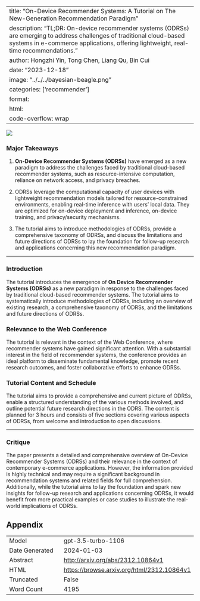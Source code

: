 
---
title: "On-Device Recommender Systems: A Tutorial on The New-Generation Recommendation Paradigm"
description: "TL;DR: On-device recommender systems (ODRSs) are emerging to address challenges of traditional cloud-based systems in e-commerce applications, offering lightweight, real-time recommendations."
author: Hongzhi Yin, Tong Chen, Liang Qu, Bin Cui
date: "2023-12-18"
image: "../../../bayesian-beagle.png"
categories: ['recommender']
format:
  html:
    code-overflow: wrap
---

![](None)

### Major Takeaways

1. **On-Device Recommender Systems (ODRSs)** have emerged as a new paradigm to address the challenges faced by traditional cloud-based recommender systems, such as resource-intensive computation, reliance on network access, and privacy breaches.
   
2. ODRSs leverage the computational capacity of user devices with lightweight recommendation models tailored for resource-constrained environments, enabling real-time inference with users’ local data. They are optimized for on-device deployment and inference, on-device training, and privacy/security mechanisms.

3. The tutorial aims to introduce methodologies of ODRSs, provide a comprehensive taxonomy of ODRSs, and discuss the limitations and future directions of ODRSs to lay the foundation for follow-up research and applications concerning this new recommendation paradigm.

---

### Introduction

The tutorial introduces the emergence of **On Device Recommender Systems (ODRSs)** as a new paradigm in response to the challenges faced by traditional cloud-based recommender systems. The tutorial aims to systematically introduce methodologies of ODRSs, including an overview of existing research, a comprehensive taxonomy of ODRSs, and the limitations and future directions of ODRSs.

### Relevance to the Web Conference

The tutorial is relevant in the context of the Web Conference, where recommender systems have gained significant attention. With a substantial interest in the field of recommender systems, the conference provides an ideal platform to disseminate fundamental knowledge, promote recent research outcomes, and foster collaborative efforts to enhance ODRSs.

### Tutorial Content and Schedule

The tutorial aims to provide a comprehensive and current picture of ODRSs, enable a structured understanding of the various methods involved, and outline potential future research directions in the ODRS. The content is planned for 3 hours and consists of five sections covering various aspects of ODRSs, from welcome and introduction to open discussions.

---

### Critique

The paper presents a detailed and comprehensive overview of On-Device Recommender Systems (ODRSs) and their relevance in the context of contemporary e-commerce applications. However, the information provided is highly technical and may require a significant background in recommendation systems and related fields for full comprehension. Additionally, while the tutorial aims to lay the foundation and spark new insights for follow-up research and applications concerning ODRSs, it would benefit from more practical examples or case studies to illustrate the real-world implications of ODRSs.

## Appendix

|          |          |
|----------|----------|
| Model     | gpt-3.5-turbo-1106       |
| Date Generated     | 2024-01-03       |
| Abstract | [http://arxiv.org/abs/2312.10864v1](http://arxiv.org/abs/2312.10864v1)        |
| HTML     | [https://browse.arxiv.org/html/2312.10864v1](https://browse.arxiv.org/html/2312.10864v1)       |
| Truncated       | False       |
| Word Count       | 4195       |